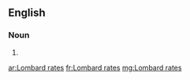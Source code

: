 ==English==

===Noun===
{{head|en|noun plural form}}

# {{plural of|Lombard rate|lang=en}}

[[ar:Lombard rates]]
[[fr:Lombard rates]]
[[mg:Lombard rates]]